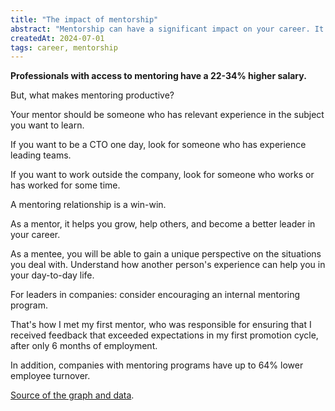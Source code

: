 ```yaml
---
title: "The impact of mentorship"
abstract: "Mentorship can have a significant impact on your career. It can help you grow, help others, and become a better leader in your career."
createdAt: 2024-07-01
tags: career, mentorship
---
```


**Professionals with access to mentoring have a 22-34% higher salary.**

<ArticleImage src="/article-images/mentorship-impact.jpeg" caption="Groups with mentorship access usually have a bigger increase in salary over the years." />

But, what makes mentoring productive?

Your mentor should be someone who has relevant experience in the subject you want to learn.

If you want to be a CTO one day, look for someone who has experience leading teams.

If you want to work outside the company, look for someone who works or has worked for some time.

A mentoring relationship is a win-win.

As a mentor, it helps you grow, help others, and become a better leader in your career.

As a mentee, you will be able to gain a unique perspective on the situations you deal with. Understand how another person's experience can help you in your day-to-day life.

For leaders in companies: consider encouraging an internal mentoring program.

That's how I met my first mentor, who was responsible for ensuring that I received feedback that exceeded expectations in my first promotion cycle, after only 6 months of employment.

In addition, companies with mentoring programs have up to 64% lower employee turnover.

[Source of the graph and data](https://www.fm-magazine.com/issues/2016/dec/mentors-effect-on-salary-and-retention.html).
